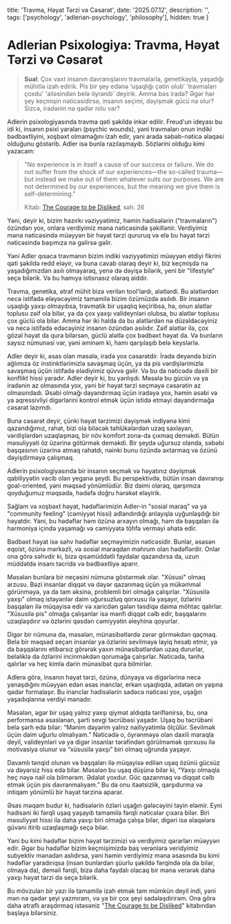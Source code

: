   title: 'Travma, Həyat Tərzi və Cəsarət',
  date: '2025.07.12',
  description: '',
  tags: ['psychology', 'adlerian-psychology', 'philosophy'],
  hidden: true
}

# Adlerian Psixologiya: Travma, Həyat Tərzi və Cəsarət

> **Sual**: Çox vaxt insanın davranışlarını travmalarla, genetikayla, yaşadığı mühitlə izah edirik. Pis bir şey edənə ‘uşaqlığı çətin olub’  'travmaları çoxdu' 'ailəsindən belə öyrənib' deyirik. Amma bəs iradə? Əgər hər şey keçmişin nəticəsidirsə, insanın seçimi, dəyişmək gücü nə olur? Sizcə, iradənin nə qədər rolu var?

Adlerin psixologiyasında travma qəti şəkildə inkar edilir. Freud'un ideyası bu idi ki, insanın psixi yaraları (psychic wounds), yəni travmaları onun indiki bədbəxtliyini, xoşbəxt olmamağını izah edir, yəni arada səbəb-nəticə əlaqəsi olduğunu göstərib. Adler isə bunla razılaşmayıb. Sözlərini olduğu kimi yazacam: 

> "No experience is in itself a cause of our success or failure. We do not suffer from the shock of our experiences—the so-called trauma—but instead we make out of them whatever suits our purposes. We are not determined by our experiences, but the meaning we give them is self-determining."  
>
> Kitab: [The Courage to be Disliked](https://www.goodreads.com/book/show/43306206-the-courage-to-be-disliked), səh. 26

Yəni, deyir ki, bizim hazırkı vəziyyətimiz, həmin hadisələrin ("travmaların") özündən yox, onlara verdiyimiz məna nəticəsində şəkillənir. Verdiyimiz məna nəticəsində müəyyən bir həyat tərzi qururuq və elə bu həyat tərzi nəticəsində başımıza nə gəlirsə gəlir.

Yəni Adler qısaca travmanın bizim indiki vəziyyətimizi müəyyən etdiyi fikrini qəti şəkildə redd eləyir, və buna cavab olaraq deyir ki, biz keçmişdə nə yaşadığımızdan asılı olmayaraq, yenə də dəyişə bilərik, yeni bir "lifestyle" seçə bilərik. Və bu hamıya istisnasız olaraq aiddir. 

Travma, genetika, ətraf mühit bizə verilən tool'lardı, alətlərdi. Bu alətlərdən necə istifadə eləyəcəyimiz tamamilə bizim özümüzdə asılıdı. Bir insanın uşaqlığı yaxşı olmayıbsa, travmatik bir uşaqlıq keçiribsə, hə, onun alətlər toplusu zəif ola  bilər, ya da çox yaxşı valideynləri olubsa, bu alətlər toplusu çox güclü ola bilər. Amma hər iki halda da bu alətlərdən nə düzəldəcəyiniz və necə istifadə edəcəyiniz insanın özündən asılıdır. Zəif alətlər ilə, çox gözəl həyat da qura bilərsən, güclü alətlə çox bədbəxt həyat da. Və bunların saysız nümunəsi var, yəni əminəm ki, hamı qarşılaşıb belə keyslərlə.

Adler deyir ki, əsas olan məsələ, iradə yox cəsarətdir. İradə deyəndə bizin ağlımıza öz instinktlərimizlə savaşmaq üçün, ya da pis vərdişlərimizlə savaşmaq üçün istifadə elədiyimiz qüvvə gəlir. Və bu da nəticədə daxili bir konflikt hissi yaradır. Adler deyir ki, bu yanlışdı. Məsələ bu gücün və ya iradənin az olmasında yox, yəni bir həyat tərzi seçməyə cəsarətin az olmasındadı. Əsəbi olmağı dayandırmaq üçün iradəyə yox, həmin əsəbi və ya aqressivliyi digərlərini kontrol etmək üçün istidə etməyi dayandırmağa cəsarət lazımdı. 

Buna cəsarət deyir, çünki həyat tərzimizi dəyişmək indiyənə kimi qazandığımız, rahat, bizi ola biləcək təhlükələrdən uzaq saxlayan, vərdişlərdən uzaqlaşmaq, bir növ komfort zona-da çıxmaq deməkdi. Bütün məsuliyyəti öz üzərinə götürmək deməkdi. Bir şeydə uğursuz olanda, səbəbi başqasının üzərinə atmaq rahatdı, nəinki bunu özündə axtarmaq və özünü dəyişdirməyə çalışmaq. 

Adlerin psixologiyasında bir insanın seçmək və həyatınız dəyişmək qabiliyyətin vacib olan yeganə şeydi. Bu perspektivdə, bütün insan davranışı goal-oriented, yəni məqsəd yönümlüdür. Biz daimi olaraq, qarşımıza qoyduğumuz məqsədə, hədəfə doğru hərəkət eləyirik. 

Sağlam və xoşbəxt həyat, hədəflərimizin Adler-in "sosial maraq" və ya "community feeling" (cəmiyyət hissi) adlandırdığı anlayışla uyğunlaşdığı bir həyatdır. Yəni, bu hədəflər həm özünə arxayın olmağı, həm də başqaları ilə harmoniya içində yaşamağı və cəmiyyətə töhfə verməyi əhatə edir. 

Bədbəxt həyat isə səhv hədəflər seçməyimizin nəticəsidir. Bunlar, əsasən eqoist, özünə mərkəzli, və sosial maraqdan məhrum olan hədəflərdir. Onlar ona görə səhvdir ki, bizə qısamüddətli faydalar qazandırsa da, uzun müddətdə insanı təcridə və bədbəxtliyə aparır.

Məsələn bunlara bir neçəsini nümunə göstərmək olar. "Xüsusi" olmaq arzusu. Bəzi insanlar diqqət və dəyər qazanmaq üçün ya mükəmməl görünməyə, ya da tam əksinə, problemli biri olmağa çalışırlar. "Xüsusilə yaxşı" olmaq istəyənlər daim uğursuzluq qorxusu ilə yaşayır, özlərini başqaları ilə müqayisə edir və xaricdən gələn təsdiqə daima möhtac qalırlar. "Xüsusilə pis" olmağa çalışanlar isə mənfi diqqət cəlb edir, başqalarını uzaqlaşdırır və özlərini qəsdən cəmiyyətin əleyhinə qoyurlar.

Digər bir nümunə də, məsələn, münasibətlərdə zərər görməkdən qaçmaq. Belə bir məqsəd seçən insanlar ya özlərini sevilməyə layiq hesab etmir, ya da başqalarını etibarsız görərək yaxın münasibətlərdən uzaq dururlar, beləliklə də özlərini incinməkdən qorumağa çalışırlar. Nəticədə, tənha qalırlar və heç kimlə dərin münasibət qura bilmirlər. 

Adlerə görə, insanın həyat tərzi, özünə, dünyaya və digərlərinə necə yanaşdığını müəyyən edən əsas inanclar, erkən uşaqlıqda, adətən on yaşına qədər formalaşır. Bu inanclar hadisələrin sadəcə nəticəsi yox, uşağın yaşadıqlarına verdiyi mənadır.

Məsələn, əgər bir uşaq yalnız yaxşı qiymət aldıqda təriflənirsə, bu, ona performansa əsaslanan, şərti sevgi təcrübəsi yaşadır. Uşaq bu təcrübəni belə şərh edə bilər: “Mənim dəyərim yalnız nailiyyətimlə ölçülür. Sevilmək üçün daim uğurlu olmalıyam.” Nəticədə o, öyrənməyə olan daxili maraqla deyil, valideynləri və ya digər insanlar tərəfindən görülməmək qorxusu ilə motivasiya olunur və “xüsusilə yaxşı” biri olmaq uğrunda yaşayır.

Davamlı tənqid olunan və başqaları ilə müqayisə edilən uşaq özünü gücsüz və dəyərsiz hiss edə bilər. Məsələn bu uşaq düşünə bilər ki, “Yaxşı olmaqla heç nəyə nail ola bilmərəm. Ədalət yoxdur. Güc qazanmaq və diqqət cəlb etmək üçün pis davranmalıyam.” Bu da onu itaətsizlik, qarşıdurma və intiqam yönümlü bir həyat tərzinə aparar.

Əsas məqam budur ki, hadisələrin özləri uşağın gələcəyini təyin eləmir. Eyni hadisəni iki fərqli uşaq yaşayıb tamamilə fərqli nəticələr çıxara bilər. Biri məsuliyyət hissi ilə daha yaxşı biri olmağa çalışa bilər, digəri isə əlaqələrə güvəni itirib uzaqlaşmağı seçə bilər.

Yəni bu kimi hədəflər bizim həyat tərzimizi və verdiyimiz qərarları müəyyən edir. Əgər bu hədəflər bizim keçmişimizdə baş verənlərə veridyimiz subyektiv mənadan aslıdırsa, yəni həmin verdiyimiz məna əsasında bu kimi hədəflər yaradırıqsa (insan bunlardan şüurlu şəkildə fərqində ola da bilər, olmaya da), deməli fərqli, bizə daha faydalı olacaq bir məna verərək daha yaxşı həyat tərzi də seçə bilərik.

Bu mövzuları bir yazı ilə tamamilə izah etmək tam mümkün deyil indi, yəni mən nə qədər şeyi yazmıram, və ya bir çox şeyi sadələşdirirəm. Ona görə daha ətraflı araşdırmaq istəsəniz "[The Courage to be Disliked](https://www.goodreads.com/book/show/43306206-the-courage-to-be-disliked)" kitabından başlaya bilərsiniz.